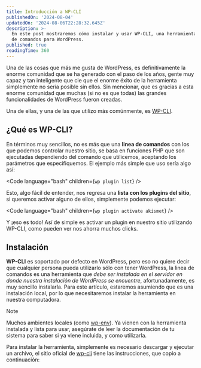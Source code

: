 ```yaml
---
title: Introducción a WP-CLI
publishedOn: '2024-08-04'
updatedOn: '2024-08-06T22:28:32.645Z'
description: >-
  En este post mostraremos cómo instalar y usar WP-CLI, una herramienta de línea
  de comandos para WordPress.
published: true
readingTime: 360
---
```



Una de las cosas que más me gusta de WordPress, es definitivamente la enorme 
comunidad que se ha generado con el paso de los años, gente muy capaz y tan 
inteligente que cie que el enorme éxito de la herramienta simplemente no sería 
posible sin ellos. Sin mencionar, que es gracias a esta enorme comunidad que muchas 
(si no es que todas) las grandes funcionalidades de WordPress fueron creadas.

Una de ellas, y una de las que utilizo más comúnmente, es [WP-CLI](https://wp-cli.org/).

## ¿Qué es WP-CLI?

En términos muy sencillos, no es más que una **linea de comandos** con los que 
podemos controlar nuestro sitio, se basa en funciones PHP que son ejecutadas 
dependiendo del comando que utilicemos, aceptando los parámetros que especifiquemos. 
El ejemplo más simple que uso sería algo así:

<Code
    language="bash"
    children={`wp plugin list`}
/>

Esto, algo fácil de entender, nos regresa una **lista con los plugins del sitio**, 
si queremos activar alguno de ellos, simplemente podemos ejecutar:

<Code
    language="bash"
    children={`wp plugin activate akismet`}
/>

Y ¡eso es todo! Así de simple es activar un plugin en nuestro sitio utilizando 
WP-CLI, como pueden ver nos ahorra muchos clicks.

## Instalación

**WP-CLI** es soportado por defecto en WordPress, pero eso no quiere decir que 
cualquier persona pueda utilizarlo sólo con tener WordPress, la linea de comandos 
es una herramienta que _debe ser instalada en el servidor en donde nuestra 
instalación de WordPress se encuentre_, afortunadamente, es muy sencillo instalarla. 
Para este artículo, estaremos asumiendo que es una instalación local, por lo que 
necesitaremos instalar la herramienta en nuestra computadora.

> [!NOTE]
> Muchos ambientes locales (como [wp-env](https://youtu.be/K5Uxc3H-kaU?si=H93NqzLg-DsPWJW1)). 
> Ya vienen con la herramienta instalada y lista para usar, asegúrate de leer la 
> documentación de tu sistema para saber si ya viene incluida, y como utilizarla.

Para instalar la herramienta, simplemente es necesario descargar y ejecutar un archivo, 
el sitio oficial de [wp-cli](https://wp-cli.org/#installing) tiene las instrucciones, 
que copio a continuación:

